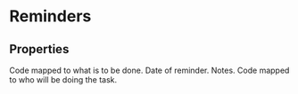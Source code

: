 
# Reminders

## Properties

<Properties>
    <Property name={"act_ActivitySubCode"} type={"integer"}>
        Code mapped to what is to be done.
    </Property>
    <Property name={"act_Date"} type={"datetime"}>
        Date of reminder.
    </Property>
    <Property name={"act_Notes"} type={"string"}>
        Notes.
    </Property>
    <Property name={"act_WhoDidIt"} type={"integer"}>
        Code mapped to who will be doing the task.
    </Property>
</Properties>